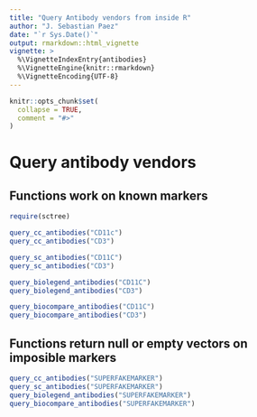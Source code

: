 ```yaml
---
title: "Query Antibody vendors from inside R"
author: "J. Sebastian Paez"
date: "`r Sys.Date()`"
output: rmarkdown::html_vignette
vignette: >
  %\VignetteIndexEntry{antibodies}
  %\VignetteEngine{knitr::rmarkdown}
  %\VignetteEncoding{UTF-8}
---
```


```r
knitr::opts_chunk$set(
  collapse = TRUE,
  comment = "#>"
)
```

# Query antibody vendors

## Functions work on known markers

```r
require(sctree)

query_cc_antibodies("CD11c")
query_cc_antibodies("CD3")

query_sc_antibodies("CD11C")
query_sc_antibodies("CD3")

query_biolegend_antibodies("CD11C")
query_biolegend_antibodies("CD3")

query_biocompare_antibodies("CD11C")
query_biocompare_antibodies("CD3")
```

## Functions return null or empty vectors on imposible markers

```r
query_cc_antibodies("SUPERFAKEMARKER")
query_sc_antibodies("SUPERFAKEMARKER")
query_biolegend_antibodies("SUPERFAKEMARKER")
query_biocompare_antibodies("SUPERFAKEMARKER")
```

